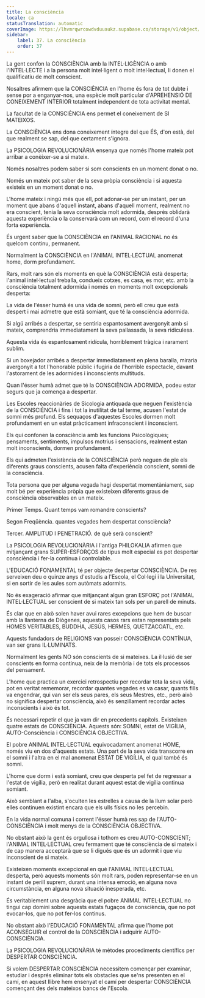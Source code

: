```yaml
---
title: La consciència
locale: ca
statusTranslation: automatic
coverImage: https://lhvmrqwrcowdvduuaukz.supabase.co/storage/v1/object/public/strapi-uploads/small_cover-educacion-fundamental.webp-2d51a7828a2b1309555be27f7e2a61a0.webp
sidebar:
    label: 37. La consciència
    order: 37
---
```

La gent confon la CONSCIÈNCIA amb la INTEL·LIGÈNCIA o amb l'INTEL·LECTE i a la persona molt intel·ligent o molt intel·lectual, li donen el qualificatiu de molt conscient.

Nosaltres afirmem que la CONSCIÈNCIA en l'home és fora de tot dubte i sense por a enganyar-nos, una espècie molt particular d'APREHENSIÓ DE CONEIXEMENT INTERIOR totalment independent de tota activitat mental.

La facultat de la CONSCIÈNCIA ens permet el coneixement de SI MATEIXOS.

La CONSCIÈNCIA ens dona coneixement íntegre del que ÉS, d'on està, del que realment se sap, del que certament s'ignora.

La PSICOLOGIA REVOLUCIONÀRIA ensenya que només l'home mateix pot arribar a conèixer-se a si mateix.

Només nosaltres podem saber si som conscients en un moment donat o no.

Només un mateix pot saber de la seva pròpia consciència i si aquesta existeix en un moment donat o no.

L'home mateix i ningú més que ell, pot adonar-se per un instant, per un moment que abans d'aquell instant, abans d'aquell moment, realment no era conscient, tenia la seva consciència molt adormida, després oblidarà aquesta experiència o la conservarà com un record, com el record d'una forta experiència.

És urgent saber que la CONSCIÈNCIA en l'ANIMAL RACIONAL no és quelcom continu, permanent.

Normalment la CONSCIÈNCIA en l'ANIMAL INTEL·LECTUAL anomenat home, dorm profundament.

Rars, molt rars són els moments en què la CONSCIÈNCIA està desperta; l'animal intel·lectual treballa, condueix cotxes, es casa, es mor, etc. amb la consciència totalment adormida i només en moments molt excepcionals desperta:

La vida de l'ésser humà és una vida de somni, però ell creu que està despert i mai admetre que està somiant, que té la consciència adormida.

Si algú arribés a despertar, se sentiria espantosament avergonyit amb si mateix, comprendria immediatament la seva pallassada, la seva ridiculesa.

Aquesta vida és espantosament ridícula, horriblement tràgica i rarament sublim.

Si un boxejador arribés a despertar immediatament en plena baralla, miraria avergonyit a tot l'honorable públic i fugiria de l'horrible espectacle, davant l'astorament de les adormides i inconscients multituds.

Quan l'ésser humà admet que té la CONSCIÈNCIA ADORMIDA, podeu estar segurs que ja comença a despertar.

Les Escoles reaccionàries de Sicologia antiquada que neguen l'existència de la CONSCIÈNCIA i fins i tot la inutilitat de tal terme, acusen l'estat de somni més profund. Els sequaços d'aquestes Escoles dormen molt profundament en un estat pràcticament infraconscient i inconscient.

Els qui confonen la consciència amb les funcions Psicològiques; pensaments, sentiments, impulsos motrius i sensacions, realment estan molt inconscients, dormen profundament.

Els qui admeten l'existència de la CONSCIÈNCIA però neguen de ple els diferents graus conscients, acusen falta d'experiència conscient, somni de la consciència.

Tota persona que per alguna vegada hagi despertat momentàniament, sap molt bé per experiència pròpia que existeixen diferents graus de consciència observables en un mateix.

Primer Temps. Quant temps vam romandre conscients?

Segon Freqüència. quantes vegades hem despertat consciència?

Tercer. AMPLITUD I PENETRACIÓ. de què serà conscient?

La PSICOLOGIA REVOLUCIONÀRIA i l'antiga PHILOKALIA afirmen que mitjançant grans SUPER-ESFORÇOS de tipus molt especial es pot despertar consciència i fer-la contínua i controlable.

L'EDUCACIÓ FONAMENTAL té per objecte despertar CONSCIÈNCIA. De res serveixen deu o quinze anys d'estudis a l'Escola, el Col·legi i la Universitat, si en sortir de les aules som autòmats adormits.

No és exageració afirmar que mitjançant algun gran ESFORÇ pot l'ANIMAL INTEL·LECTUAL ser conscient de si mateix tan sols per un parell de minuts.

És clar que en això solen haver avui rares excepcions que hem de buscar amb la llanterna de Diògenes, aquests casos rars estan representats pels HOMES VERITABLES, BUDDHA, JESÚS, HERMES, QUETZACOATL, etc.

Aquests fundadors de RELIGIONS van posseir CONSCIÈNCIA CONTÍNUA, van ser grans IL·LUMINATS.

Normalment les gents NO són conscients de si mateixes. La il·lusió de ser conscients en forma contínua, neix de la memòria i de tots els processos del pensament.

L'home que practica un exercici retrospectiu per recordar tota la seva vida, pot en veritat rememorar, recordar quantes vegades es va casar, quants fills va engendrar, qui van ser els seus pares, els seus Mestres, etc., però això no significa despertar consciència, això és senzillament recordar actes inconscients i això és tot.

És necessari repetir el que ja vam dir en precedents capítols. Existeixen quatre estats de CONSCIÈNCIA. Aquests són: SOMNI, estat de VIGÍLIA, AUTO-Consciència i CONSCIÈNCIA OBJECTIVA.

El pobre ANIMAL INTEL·LECTUAL equivocadament anomenat HOME, només viu en dos d'aquests estats. Una part de la seva vida transcorre en el somni i l'altra en el mal anomenat ESTAT DE VIGÍLIA, el qual també és somni.

L'home que dorm i està somiant, creu que desperta pel fet de regressar a l'estat de vigília, però en realitat durant aquest estat de vigília continua somiant.

Això semblant a l'alba, s'oculten les estrelles a causa de la llum solar però elles continuen existint encara que els ulls físics no les percebin.

En la vida normal comuna i corrent l'ésser humà res sap de l'AUTO-CONSCIÈNCIA i molt menys de la CONSCIÈNCIA OBJECTIVA.

No obstant això la gent és orgullosa i tothom es creu AUTO-CONSCIENT; l'ANIMAL INTEL·LECTUAL creu fermament que té consciència de si mateix i de cap manera acceptarà que se li digués que és un adormit i que viu inconscient de si mateix.

Existeixen moments excepcional en què l'ANIMAL INTEL·LECTUAL desperta, però aquests moments són molt rars, poden representar-se en un instant de perill suprem, durant una intensa emoció, en alguna nova circumstància, en alguna nova situació inesperada, etc.

És veritablement una desgràcia que el pobre ANIMAL INTEL·LECTUAL no tingui cap domini sobre aquests estats fugaços de consciència, que no pot evocar-los, que no pot fer-los continus.

No obstant això l'EDUCACIÓ FONAMENTAL afirma que l'home pot ACONSEGUIR el control de la CONSCIÈNCIA i adquirir AUTO-CONSCIÈNCIA.

La PSICOLOGIA REVOLUCIONÀRIA té mètodes procediments científics per DESPERTAR CONSCIÈNCIA.

Si volem DESPERTAR CONSCIÈNCIA necessitem començar per examinar, estudiar i després eliminar tots els obstacles que se'ns presenten en el camí, en aquest llibre hem ensenyat el camí per despertar CONSCIÈNCIA començant des dels mateixos bancs de l'Escola.

